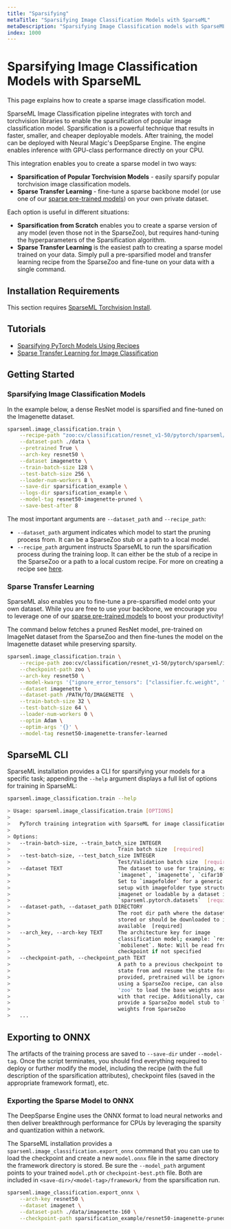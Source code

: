 ```yaml
---
title: "Sparsifying"
metaTitle: "Sparsifying Image Classification Models with SparseML"
metaDescription: "Sparsifying Image Classification models with SparseML to create cheaper and more performant models"
index: 1000
---
```


# Sparsifying Image Classification Models with SparseML

This page explains how to create a sparse image classification model.

SparseML Image Classification pipeline integrates with torch and torchvision libraries to enable the sparsification of popular image classification model.
Sparsification is a powerful technique that results in faster, smaller, and cheaper deployable models.
After training, the model can be deployed with Neural Magic's DeepSparse Engine. The engine enables inference with GPU-class performance directly on your CPU.

This integration enables you to create a sparse model in two ways:
- **Sparsification of Popular Torchvision Models** - easily sparsify popular torchvision image classification models.
- **Sparse Transfer Learning** - fine-tune a sparse backbone model (or use one of our [sparse pre-trained models](https://sparsezoo.neuralmagic.com/?domain=cv&sub_domain=classification&page=1)) on your own private dataset.

Each option is useful in different situations:
- **Sparsification from Scratch** enables you to create a sparse version of any model (even those not in the SparseZoo), but requires hand-tuning the hyperparameters of the Sparsification algorithm.
- **Sparse Transfer Learning** is the easiest path to creating a sparse model trained on your data. Simply pull a pre-sparsified model and transfer learning recipe from the SparseZoo and fine-tune on your data with a single command.

## Installation Requirements

This section requires [SparseML Torchvision Install](/get-started/install/sparseml).

## Tutorials

- [Sparsifying PyTorch Models Using Recipes](https://github.com/neuralmagic/sparseml/blob/main/integrations/pytorch/tutorials/sparsifying_pytorch_models_using_recipes.md)
- [Sparse Transfer Learning for Image Classification](https://github.com/neuralmagic/sparseml/blob/main/integrations/pytorch/tutorials/classification_sparse_transfer_learning_tutorial.md)

## Getting Started
### Sparsifying Image Classification Models

In the example below, a dense ResNet model is sparsified and fine-tuned on the Imagenette dataset.

```bash
sparseml.image_classification.train \
    --recipe-path "zoo:cv/classification/resnet_v1-50/pytorch/sparseml/imagenette/pruned-conservative?recipe_type=original" \
    --dataset-path ./data \
    --pretrained True \
    --arch-key resnet50 \
    --dataset imagenette \
    --train-batch-size 128 \
    --test-batch-size 256 \
    --loader-num-workers 8 \
    --save-dir sparsification_example \
    --logs-dir sparsification_example \
    --model-tag resnet50-imagenette-pruned \
    --save-best-after 8
```

The most important arguments are `--dataset_path` and `--recipe_path`:
- `--dataset_path` argument indicates which model to start the pruning process from. It can be a SparseZoo stub or a path to a local model.
- `--recipe_path` argument instructs SparseML to run the sparsification process during the training loop. It can either be the stub of a recipe in the SparseZoo or a path to a local custom recipe. For more on creating a recipe see [here](/user-guide/recipes/creating).

### Sparse Transfer Learning

SparseML also enables you to fine-tune a pre-sparsified model onto your own dataset.
While you are free to use your backbone, we encourage you to leverage one of our [sparse pre-trained models](https://sparsezoo.neuralmagic.com) to boost your productivity!

The command below fetches a pruned ResNet model, pre-trained on ImageNet dataset from the SparseZoo and then fine-tunes the model on the Imagenette dataset while preserving sparsity.
```bash
sparseml.image_classification.train \
    --recipe-path zoo:cv/classification/resnet_v1-50/pytorch/sparseml/imagenet/pruned95-none?recipe_type=transfer-classification \
    --checkpoint-path zoo \
    --arch-key resnet50 \
    --model-kwargs '{"ignore_error_tensors": ["classifier.fc.weight", "classifier.fc.bias"]}' \
    --dataset imagenette \
    --dataset-path /PATH/TO/IMAGENETTE  \
    --train-batch-size 32 \
    --test-batch-size 64 \
    --loader-num-workers 0 \
    --optim Adam \
    --optim-args '{}' \
    --model-tag resnet50-imagenette-transfer-learned
```

## SparseML CLI

SparseML installation provides a CLI for sparsifying your models for a specific task;
appending the `--help` argument displays a full list of options for training in SparseML:
```bash
sparseml.image_classification.train --help

> Usage: sparseml.image_classification.train [OPTIONS]
>
>   PyTorch training integration with SparseML for image classification models
>
> Options:
>   --train-batch-size, --train_batch_size INTEGER
>                                   Train batch size  [required]
>   --test-batch-size, --test_batch_size INTEGER
>                                   Test/Validation batch size  [required]
>   --dataset TEXT                  The dataset to use for training, ex:
>                                   `imagenet`, `imagenette`, `cifar10`, etc.
>                                   Set to `imagefolder` for a generic dataset
>                                   setup with imagefolder type structure like
>                                   imagenet or loadable by a dataset in
>                                   `sparseml.pytorch.datasets`  [required]
>   --dataset-path, --dataset_path DIRECTORY
>                                   The root dir path where the dataset is
>                                   stored or should be downloaded to if
>                                   available  [required]
>   --arch_key, --arch-key TEXT     The architecture key for image
>                                   classification model; example: `resnet50`,
>                                   `mobilenet`. Note: Will be read from the
>                                   checkpoint if not specified
>   --checkpoint-path, --checkpoint_path TEXT
>                                   A path to a previous checkpoint to load the
>                                   state from and resume the state for. If
>                                   provided, pretrained will be ignored . If
>                                   using a SparseZoo recipe, can also provide
>                                   'zoo' to load the base weights associated
>                                   with that recipe. Additionally, can also
>                                   provide a SparseZoo model stub to load model
>                                   weights from SparseZoo
>   ...
```

## Exporting to ONNX

The artifacts of the training process are saved to `--save-dir` under `--model-tag`.
Once the script terminates, you should find everything required to deploy or further modify the model,
including the recipe (with the full description of the sparsification attributes),
checkpoint files (saved in the appropriate framework format), etc.

### Exporting the Sparse Model to ONNX

The DeepSparse Engine uses the ONNX format to load neural networks and then
deliver breakthrough performance for CPUs by leveraging the sparsity and quantization within a network.

The SparseML installation provides a `sparseml.image_classification.export_onnx`
command that you can use to load the checkpoint and create a new `model.onnx` file in the same directory the
framework directory is stored.
Be sure the `--model_path` argument points to your trained `model.pth` or `checkpoint-best.pth` file.
Both are included in `<save-dir>/<model-tag>/framework/` from the sparsification run.

```bash
sparseml.image_classification.export_onnx \
    --arch-key resnet50 \
    --dataset imagenet \
    --dataset-path ./data/imagenette-160 \
    --checkpoint-path sparsification_example/resnet50-imagenette-pruned/training/model.pth
```
